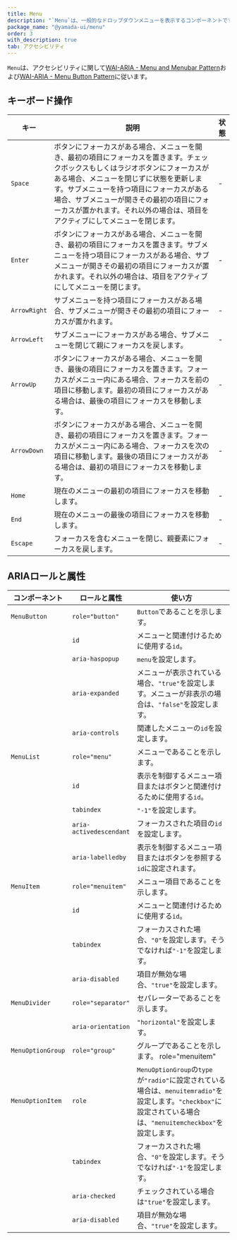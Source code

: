 ```yaml
---
title: Menu
description: "`Menu`は、一般的なドロップダウンメニューを表示するコンポーネントです。"
package_name: "@yamada-ui/menu"
order: 3
with_description: true
tab: アクセシビリティ
---
```


`Menu`は、アクセシビリティに関して[WAI-ARIA - Menu and Menubar Pattern](https://www.w3.org/WAI/ARIA/apg/patterns/menubar/)および[WAI-ARIA - Menu Button Pattern](https://www.w3.org/WAI/ARIA/apg/patterns/menu-button/)に従います。

## キーボード操作

| キー         | 説明                                                                                                                                                                                                                                                                                                                                                 | 状態 |
| ------------ | ---------------------------------------------------------------------------------------------------------------------------------------------------------------------------------------------------------------------------------------------------------------------------------------------------------------------------------------------------- | ---- |
| `Space`      | ボタンにフォーカスがある場合、メニューを開き、最初の項目にフォーカスを置きます。チェックボックスもしくはラジオボタンにフォーカスがある場合、メニューを閉じずに状態を更新します。サブメニューを持つ項目にフォーカスがある場合、サブメニューが開きその最初の項目にフォーカスが置かれます。それ以外の場合は、項目をアクティブにしてメニューを閉じます。 | -    |
| `Enter`      | ボタンにフォーカスがある場合、メニューを開き、最初の項目にフォーカスを置きます。サブメニューを持つ項目にフォーカスがある場合、サブメニューが開きその最初の項目にフォーカスが置かれます。それ以外の場合は、項目をアクティブにしてメニューを閉じます。                                                                                                 | -    |
| `ArrowRight` | サブメニューを持つ項目にフォーカスがある場合、サブメニューが開きその最初の項目にフォーカスが置かれます。                                                                                                                                                                                                                                             | -    |
| `ArrowLeft`  | サブメニューにフォーカスがある場合、サブメニューを閉じて親にフォーカスを戻します。                                                                                                                                                                                                                                                                   | -    |
| `ArrowUp`    | ボタンにフォーカスがある場合、メニューを開き、最後の項目にフォーカスを置きます。フォーカスがメニュー内にある場合、フォーカスを前の項目に移動します。最初の項目にフォーカスがある場合は、最後の項目にフォーカスを移動します。                                                                                                                         | -    |
| `ArrowDown`  | ボタンにフォーカスがある場合、メニューを開き、最初の項目にフォーカスを置きます。フォーカスがメニュー内にある場合、フォーカスを次の項目に移動します。最後の項目にフォーカスがある場合は、最初の項目にフォーカスを移動します。                                                                                                                         | -    |
| `Home`       | 現在のメニューの最初の項目にフォーカスを移動します。                                                                                                                                                                                                                                                                                                 | -    |
| `End`        | 現在のメニューの最後の項目にフォーカスを移動します。                                                                                                                                                                                                                                                                                                 | -    |
| `Escape`     | フォーカスを含むメニューを閉じ、親要素にフォーカスを戻します。                                                                                                                                                                                                                                                                                       | -    |

## ARIAロールと属性

| コンポーネント    | ロールと属性            | 使い方                                                                                                                                                           |
| ----------------- | ----------------------- | ---------------------------------------------------------------------------------------------------------------------------------------------------------------- |
| `MenuButton`      | `role="button"`         | `Button`であることを示します。                                                                                                                                   |
|                   | `id`                    | メニューと関連付けるために使用する`id`。                                                                                                                         |
|                   | `aria-haspopup`         | `menu`を設定します。                                                                                                                                             |
|                   | `aria-expanded`         | メニューが表示されている場合、`"true"`を設定します。メニューが非表示の場合は、`"false"`を設定します。                                                            |
|                   | `aria-controls`         | 関連したメニューの`id`を設定します。                                                                                                                             |
| `MenuList`        | `role="menu"`           | メニューであることを示します。                                                                                                                                   |
|                   | `id`                    | 表示を制御するメニュー項目またはボタンと関連付けるために使用する`id`。                                                                                           |
|                   | `tabindex`              | `"-1"`を設定します。                                                                                                                                             |
|                   | `aria-activedescendant` | フォーカスされた項目の`id`を設定します。                                                                                                                         |
|                   | `aria-labelledby`       | 表示を制御するメニュー項目またはボタンを参照する`id`に設定されます。                                                                                             |
| `MenuItem`        | `role="menuitem"`       | メニュー項目であることを示します。                                                                                                                               |
|                   | `id`                    | メニューと関連付けるために使用する`id`。                                                                                                                         |
|                   | `tabindex`              | フォーカスされた場合、`"0"`を設定します。そうでなければ`"-1"`を設定します。                                                                                      |
|                   | `aria-disabled`         | 項目が無効な場合、`"true"`を設定します。                                                                                                                         |
| `MenuDivider`     | `role="separator"`      | セパレーターであることを示します。                                                                                                                               |
|                   | `aria-orientation`      | `"horizontal"`を設定します。                                                                                                                                     |
| `MenuOptionGroup` | `role="group"`          | グループであることを示します。 role="menuitem"                                                                                                                   |
| `MenuOptionItem`  | `role`                  | `MenuOptionGroup`の`type`が`"radio"`に設定されている場合は、`menuitemradio"`を設定します。`"checkbox"`に設定されている場合は、`"menuitemcheckbox"`を設定します。 |
|                   | `tabindex`              | フォーカスされた場合、`"0"`を設定します。そうでなければ`"-1"`を設定します。                                                                                      |
|                   | `aria-checked`          | チェックされている場合は`"true"`を設定します。                                                                                                                   |
|                   | `aria-disabled`         | 項目が無効な場合、`"true"`を設定します。                                                                                                                         |
